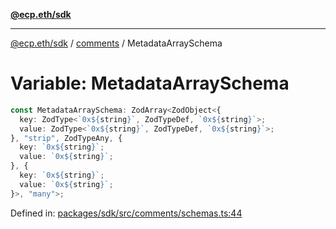 [**@ecp.eth/sdk**](../../index.mdx)

***

[@ecp.eth/sdk](/sdk-reference/index.mdx) / [comments](/sdk-reference/comments/index.mdx) / MetadataArraySchema

# Variable: MetadataArraySchema

```ts
const MetadataArraySchema: ZodArray<ZodObject<{
  key: ZodType<`0x${string}`, ZodTypeDef, `0x${string}`>;
  value: ZodType<`0x${string}`, ZodTypeDef, `0x${string}`>;
}, "strip", ZodTypeAny, {
  key: `0x${string}`;
  value: `0x${string}`;
}, {
  key: `0x${string}`;
  value: `0x${string}`;
}>, "many">;
```

Defined in: [packages/sdk/src/comments/schemas.ts:44](https://github.com/ecp-eth/comments-monorepo/blob/main/packages/sdk/src/comments/schemas.ts#L44)
